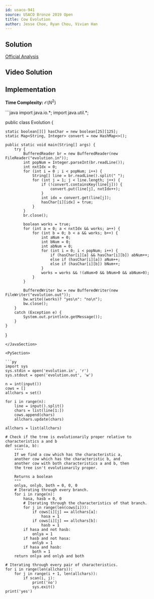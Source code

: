 ```yaml
---
id: usaco-941
source: USACO Bronze 2019 Open
title: Cow Evolution
author: Jesse Choe, Ryan Chou, Vivian Han
---
```


## Solution 
[Official Analysis](http://www.usaco.org/current/data/sol_evolution_bronze_open19.html)

## Video Solution
<Youtube id="4YTijr0BbrA" />

## Implementation

**Time Complexity:** $\mathcal{O}(N^2)$

<LanguageSection>

<JavaSection>
```java
import java.io.*;
import java.util.*;

public class Evolution {

    static boolean[][] hasChar = new boolean[25][125];
    static Map<String, Integer> convert = new HashMap<>();

    public static void main(String[] args) {
        try {
            BufferedReader br = new BufferedReader(new FileReader("evolution.in"));
            int popNum = Integer.parseInt(br.readLine());
            int nxtIdx = 0;
            for (int i = 0 ; i < popNum; i++) {
                String[] line = br.readLine().split(" ");
                for (int j = 1; j < line.length; j++) {
                    if (!convert.containsKey(line[j])) {
                        convert.put(line[j], nxtIdx++);
                    }
                    int idx = convert.get(line[j]);
                    hasChar[i][idx] = true;
                }
            }
            br.close();

            boolean works = true;
            for (int a = 0; a < nxtIdx && works; a++) {
                for (int b = 0; b < a && works; b++) {
                    int aNum = 0;
                    int bNum = 0;
                    int abNum = 0;
                    for (int i = 0; i < popNum; i++) {
                        if (hasChar[i][a] && hasChar[i][b]) abNum++;
                        else if (hasChar[i][a]) aNum++;
                        else if (hasChar[i][b]) bNum++;
                    }
                    works = works && !(aNum>0 && bNum>0 && abNum>0);
                }
            }

            BufferedWriter bw = new BufferedWriter(new FileWriter("evolution.out"));
            bw.write((works)? "yes\n": "no\n");
            bw.close();
        }
        catch (Exception e) {
            System.out.println(e.getMessage());
        }
    }
}
```
</JavaSection>

<PySection>
  
```py
import sys
sys.stdin = open('evolution.in', 'r')
sys.stdout = open('evolution.out', 'w')

n = int(input())
cows = []
allchars = set()

for i in range(n):
	line = input().split()
	chars = list(line[1:])
	cows.append(chars)
	allchars.update(chars)

allchars = list(allchars)

# Check if the tree is evolutionarily proper relative to characteristics a and b
def scan(a, b):
	""""
	If we find a cow which has the characteristic a, 
	another cow which has the characteristic b, and 
	another cow with both characteristics a and b, then 
	the tree isn't evolutionarily proper.
	
	Returns a boolean
	"""
	onlya, onlyb, both = 0, 0, 0
	# Iterating through every branch.
	for i in range(n):
		hasa, hasb = 0, 0
		# Iterating through the characteristics of that branch.
		for j in range(len(cows[i])):
			if cows[i][j] == allchars[a]:
				hasa = 1
			if cows[i][j] == allchars[b]:
				hasb = 1
		if hasa and not hasb: 
			onlya = 1
		if hasb and not hasa:
			onlyb = 1
		if hasa and hasb:
			both = 1
	return onlya and onlyb and both
	
# Iterating through every pair of characteristics.
for i in range(len(allchars)):
	for j in range(i + 1, len(allchars)):
		if scan(i, j):
			print('no')
			sys.exit()
print('yes')
```
</PySection>
</LanguageSection>
